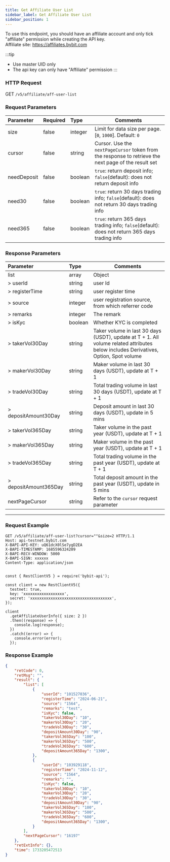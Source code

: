 ```yaml
---
title: Get Affiliate User List
sidebar_label: Get Affiliate User List
sidebar_position: 1
---
```


To use this endpoint, you should have an affiliate account and only tick "affiliate" permission while creating the API key.<br/>
Affiliate site: https://affiliates.bybit.com

:::tip
* Use master UID only
* The api key can only have "Affiliate" permission
:::

### HTTP Request
GET `/v5/affiliate/aff-user-list`

### Request Parameters
| Parameter | Required | Type | Comments|
|:----- |:-------|:-----|------ |
|size |false |integer |Limit for data size per page. [`0`, `1000`]. Default: `0`|
|cursor |false |string |Cursor. Use the `nextPageCursor` token from the response to retrieve the next page of the result set|
|needDeposit |false |boolean |`true`: return deposit info; `false`(default): does not return deposit info|
|need30 |false |boolean |`true`: return 30 days trading info; `false`(default): does not return 30 days trading info|
|need365 |false |boolean |`true`: return 365 days trading info; `false`(default): does not return 365 days trading info|

### Response Parameters
| Parameter | Type | Comments|
|:----- |:-----|----- |
|list |array |Object |
|> userId |string |user Id |
|> registerTime |string |user register time|
|> source |integer |user registration source, from which referrer code |
|> remarks |integer |The remark|
|> isKyc |boolean |Whether KYC is completed|
|> takerVol30Day |string |Taker volume in last 30 days (USDT), update at T + 1. All volume related attributes below includes Derivatives, Option, Spot volume|
|> makerVol30Day |string |Maker volume in last 30 days (USDT), update at T + 1|
|> tradeVol30Day |string |Total trading volume in last 30 days (USDT), update at T + 1|
|> depositAmount30Day |string |Deposit amount in last 30 days (USDT), update in 5 mins|
|> takerVol365Day |string |Taker volume in the past year (USDT), update at T + 1|
|> makerVol365Day |string |Maker volume in the past year (USDT), update at T + 1|
|> tradeVol365Day |string |Total trading volume in the past year (USDT), update at T + 1|
|> depositAmount365Day |string |Total deposit amount in the past year (USDT), update in 5 mins|
|nextPageCursor |string | Refer to the `cursor` request parameter

---

### Request Example

<Tabs groupId="programming-languages">
<TabItem value="http" label="HTTP">

```http
GET /v5/affiliate/aff-user-list?cursor=""&size=2 HTTP/1.1
Host: api-testnet.bybit.com
X-BAPI-API-KEY: uQ61dcX0lSe7ygD2EA
X-BAPI-TIMESTAMP: 1685596324209
X-BAPI-RECV-WINDOW: 5000
X-BAPI-SIGN: xxxxxx
Content-Type: application/json
```

</TabItem>
<TabItem value="python" label="Python">

```python

```

</TabItem>

<TabItem value="Node" label="Node.js">

```n4js
const { RestClientV5 } = require('bybit-api');

const client = new RestClientV5({
  testnet: true,
  key: 'xxxxxxxxxxxxxxxxxx',
  secret: 'xxxxxxxxxxxxxxxxxxxxxxxxxxxxxxxxxxxx',
});

client
  .getAffiliateUserInfo({ size: 2 })
  .then((response) => {
    console.log(response);
  })
  .catch((error) => {
    console.error(error);
  });
```

</TabItem>
</Tabs>

### Response Example

```json
{
    "retCode": 0,
    "retMsg": "",
    "result": {
        "list": [
            {
                "userId": "101527036",
                "registerTime": "2024-06-21",
                "source": "1564",
                "remarks": "test",
                "isKyc": false,
                "takerVol30Day": "10",
                "makerVol30Day": "20",
                "tradeVol30Day": "30",
                "depositAmount30Day": "90",
                "takerVol365Day": "100",
                "makerVol365Day": "500",
                "tradeVol365Day": "600",
                "depositAmount365Day": "1300",
            },
            {
                "userId": "103929118",
                "registerTime": "2024-11-12",
                "source": "1564",
                "remarks": "",
                "isKyc": false,
                "takerVol30Day": "10",
                "makerVol30Day": "20",
                "tradeVol30Day": "30",
                "depositAmount30Day": "90",
                "takerVol365Day": "100",
                "makerVol365Day": "500",
                "tradeVol365Day": "600",
                "depositAmount365Day": "1300",
            }
        ],
        "nextPageCursor": "16197"
    },
    "retExtInfo": {},
    "time": 1733205472513
}
```
